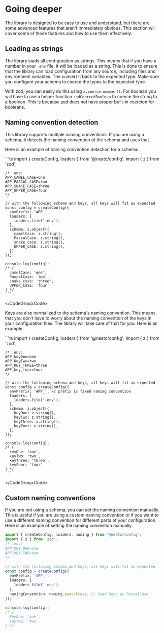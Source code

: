 # Going deeper

The library is designed to be easy to use and understand, but there are some advanced features that aren't immediately obvious. This section will cover some of those features and how to use them effectively.


## Loading as strings

The library loads all configuration as strings. This means that if you have a number in your `.env` file, it will be loaded as a string. This is done to ensure that the library can load configuration from any source, including files and environment variables.
The convert it back to the expected type. Make sure you configure your schema to coerce the types to the expected type.

With zod, you can easily do this using `z.coerce.number()`. For boolean you will have to use a helper function `zodCoercedBoolean` to coerce the string to a boolean. This is because zod does not have proper built-in coercion for booleans.


## Naming convention detection

This library supports multiple naming conventions. If you are using a schema, it detects the naming convention of the schema and uses that.

Here is an example of naming convention detection for a schema:

<CodeGroup>
  <CodeGroup.Code title="Schema naming conventions">
    ```ts
    import { createConfig, loaders } from '@neato/config';
    import { z } from 'zod';

    /* .env:
    APP_CAMEL_CASE=one
    APP_PASCAL_CASE=two
    APP_SNAKE_CASE=three
    APP_UPPER_CASE=four
    */

    // with the following schema and keys, all keys will fit as expected
    const config = createConfig({
      envPrefix: 'APP_',
      loaders: [
        loaders.file('.env'),
      ],
      schema: z.object({
        camelCase: z.string(),
        PascalCase: z.string(),
        snake_case: z.string(),
        UPPER_CASE: z.string(),
      })
    });

    console.log(config);
    /* {
      camelCase: 'one',
      PascalCase: 'two',
      snake_case: 'three',
      UPPER_CASE: 'four'
    } */
    ```
  </CodeGroup.Code>
</CodeGroup>


Keys are also normalized to the schema's naming convention. This means that you don't have to worry about the naming convention of the keys in your configuration files. The library will take care of that for you.
Here is an example:

<CodeGroup>
  <CodeGroup.Code title="Key normalization">
    ```ts
    import { createConfig, loaders } from '@neato/config';
    import { z } from 'zod';

    /* .env:
    APP_keyOne=one
    APP_KeyTwo=two
    APP_KEY_THREE=three
    APP_key_four=four
    */

    // with the following schema and keys, all keys will fit as expected
    const config = createConfig({
      envPrefix: 'APP_', // prefix is fixed naming convention
      loaders: [
        loaders.file('.env'),
      ],
      schema: z.object({
        keyOne: z.string(),
        keyTwo: z.string(),
        keyThree: z.string(),
        keyFour: z.string(),
      })
    });

    console.log(config);
    /* {
      keyOne: 'one',
      keyTwo: 'two',
      keyThree: 'three',
      keyFour: 'four'
    } */
    ```
  </CodeGroup.Code>
</CodeGroup>


## Custom naming conventions

If you are not using a schema, you can set the naming convention manually. This is useful if you are using a custom naming convention or if you want to use a different naming convention for different parts of your configuration.
Here is an example of setting the naming convention manually:

```ts
import { createConfig, loaders, naming } from '@neato/config';
import { z } from 'zod';
/* .env:
APP_KEY_ONE=one
APP_KEY_TWO=two
*/

// with the following schema and keys, all keys will fit as expected
const config = createConfig({
  envPrefix: 'APP_',
  loaders: [
    loaders.file('.env'),
  ],
  namingConvention: naming.pascalCase, // load keys as PascalCase
});

console.log(config);
/* {
  KeyOne: 'one',
  KeyTwo: 'two',
} */
```
